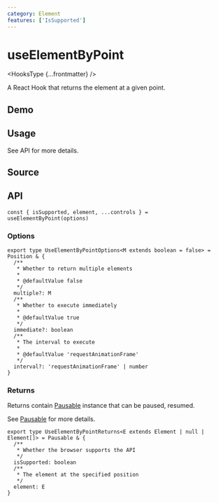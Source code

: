 ```yaml
---
category: Element
features: ['IsSupported']
---
```


# useElementByPoint


<HooksType {...frontmatter} />

A React Hook that returns the element at a given point.

## Demo


<App />

## Usage

See API for more details.

## Source


<Source />

## API

```tsx
const { isSupported, element, ...controls } = useElementByPoint(options)
```

### Options

```tsx
export type UseElementByPointOptions<M extends boolean = false> = Position & {
  /**
   * Whether to return multiple elements
   *
   * @defaultValue false
   */
  multiple?: M
  /**
   * Whether to execute immediately
   *
   * @defaultValue true
   */
  immediate?: boolean
  /**
   * The interval to execute
   *
   * @defaultValue 'requestAnimationFrame'
   */
  interval?: 'requestAnimationFrame' | number
}
```

### Returns

Returns contain [Pausable](/docs/features/pausable) instance that can be paused, resumed.

See [Pausable](/docs/features/pausable) for more details.

```tsx
export type UseElementByPointReturns<E extends Element | null | Element[]> = Pausable & {
  /**
   * Whether the browser supports the API
   */
  isSupported: boolean
  /**
   * The element at the specified position
   */
  element: E
}
```

